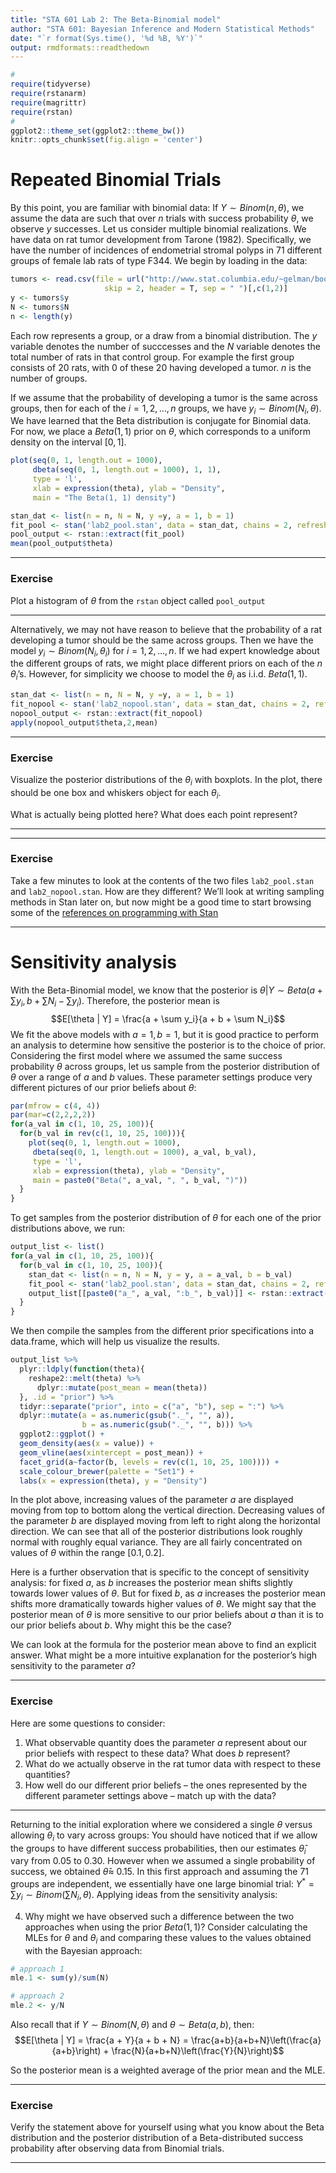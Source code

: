 ```yaml
---
title: "STA 601 Lab 2: The Beta-Binomial model"
author: "STA 601: Bayesian Inference and Modern Statistical Methods"
date: "`r format(Sys.time(), '%d %B, %Y')`"
output: rmdformats::readthedown
---
```


```r
#
require(tidyverse)
require(rstanarm)
require(magrittr)
require(rstan)
#
ggplot2::theme_set(ggplot2::theme_bw())
knitr::opts_chunk$set(fig.align = 'center')
```

# Repeated Binomial Trials

By this point, you are familiar with binomial data: If $Y \sim Binom(n,\theta)$, we assume the data are such that over $n$ trials with success probability $\theta$, we observe $y$ successes. Let us consider multiple binomial realizations. We have data on rat tumor development from Tarone (1982). Specifically, we have the number of incidences of endometrial stromal polyps in 71 different groups of female lab rats of type F344. We begin by loading in the data:

```r
tumors <- read.csv(file = url("http://www.stat.columbia.edu/~gelman/book/data/rats.asc"),
                     skip = 2, header = T, sep = " ")[,c(1,2)]
y <- tumors$y
N <- tumors$N
n <- length(y)
```

Each row represents a group, or a draw from a binomial distribution. The $y$ variable denotes the number of succcesses and the $N$ variable denotes the total number of rats in that control group. For example the first group consists of $20$ rats, with $0$ of these $20$ having developed a tumor. $n$ is the number of groups.

If we assume that the probability of developing a tumor is the same across groups, then for each of the $i = 1,2,\ldots, n$ groups, we have $y_i \sim Binom(N_i, \theta)$. We have learned that the Beta distribution is conjugate for Binomial data. For now, we place a $Beta(1,1)$ prior on $\theta$, which corresponds to a uniform density on the interval $[0,1]$.

```r
plot(seq(0, 1, length.out = 1000), 
     dbeta(seq(0, 1, length.out = 1000), 1, 1),
     type = 'l', 
     xlab = expression(theta), ylab = "Density",
     main = "The Beta(1, 1) density")
```

```r
stan_dat <- list(n = n, N = N, y =y, a = 1, b = 1)
fit_pool <- stan('lab2_pool.stan', data = stan_dat, chains = 2, refresh = 0)
pool_output <- rstan::extract(fit_pool)
mean(pool_output$theta)
```

***
### Exercise

Plot a histogram of $\theta$ from the `rstan` object called `pool_output`

***

Alternatively, we may not have reason to believe that the probability of a rat developing a tumor should be the same across groups. Then we have the model $y_i \sim Binom(N_i, \theta_i)$ for $i = 1,2,\ldots,n$. If we had expert knowledge about the different groups of rats, we might place different priors on each of the $n$ $\theta_i$'s. However, for simplicity we choose to model the $\theta_i$ as i.i.d. $Beta(1,1)$.

```r
stan_dat <- list(n = n, N = N, y =y, a = 1, b = 1)
fit_nopool <- stan('lab2_nopool.stan', data = stan_dat, chains = 2, refresh = 0)
nopool_output <- rstan::extract(fit_nopool)
apply(nopool_output$theta,2,mean)
```

***
### Exercise

Visualize the posterior distributions of the $\theta_i$ with boxplots. In the plot, there should be one box and whiskers object for each $\theta_i$. 

What is actually being plotted here? What does each point represent?

***

***
### Exercise

Take a few minutes to look at the contents of the two files `lab2_pool.stan` and `lab2_nopool.stan`. How are they different? We'll look at writing sampling methods in Stan later on, but now might be a good time to start browsing some of the [references on programming with Stan](https://mc-stan.org/users/documentation/)

***

# Sensitivity analysis

With the Beta-Binomial model, we know that the posterior is $\theta | Y \sim Beta(a + \sum y_i, b + \sum N_i- \sum y_i)$. Therefore, the posterior mean is $$E[\theta | Y] = \frac{a + \sum y_i}{a + b + \sum N_i}$$ We fit the above models with $a=1, b=1$, but it is good practice to perform an analysis to determine how sensitive the posterior is to the choice of prior. Considering the first model where we assumed the same success probability $\theta$ across groups, let us sample from the posterior distribution of $\theta$ over a range of $a$ and $b$ values. These parameter settings produce very different pictures of our prior beliefs about $\theta$:

```r
par(mfrow = c(4, 4))
par(mar=c(2,2,2,2))
for(a_val in c(1, 10, 25, 100)){
  for(b_val in rev(c(1, 10, 25, 100))){
    plot(seq(0, 1, length.out = 1000), 
     dbeta(seq(0, 1, length.out = 1000), a_val, b_val),
     type = 'l', 
     xlab = expression(theta), ylab = "Density",
     main = paste0("Beta(", a_val, ", ", b_val, ")"))
  }
}
```

To get samples from the posterior distribution of $\theta$ for each one of the prior distributions above, we run:

```r
output_list <- list()
for(a_val in c(1, 10, 25, 100)){
  for(b_val in c(1, 10, 25, 100)){
    stan_dat <- list(n = n, N = N, y = y, a = a_val, b = b_val)
    fit_pool <- stan('lab2_pool.stan', data = stan_dat, chains = 2, refresh = 0)
    output_list[[paste0("a_", a_val, ":b_", b_val)]] <- rstan::extract(fit_pool)[["theta"]]
  }
}
```

We then compile the samples from the different prior specifications into a data.frame, which will help us visualize the results.

```r
output_list %>%
  plyr::ldply(function(theta){
    reshape2::melt(theta) %>%
      dplyr::mutate(post_mean = mean(theta))
  }, .id = "prior") %>%
  tidyr::separate("prior", into = c("a", "b"), sep = ":") %>%
  dplyr::mutate(a = as.numeric(gsub("._", "", a)),
                b = as.numeric(gsub("._", "", b))) %>%
  ggplot2::ggplot() +
  geom_density(aes(x = value)) +
  geom_vline(aes(xintercept = post_mean)) +
  facet_grid(a~factor(b, levels = rev(c(1, 10, 25, 100)))) +
  scale_colour_brewer(palette = "Set1") +
  labs(x = expression(theta), y = "Density")
```

In the plot above, increasing values of the parameter $a$ are displayed moving from top to bottom along the vertical direction. Decreasing values of the parameter $b$ are displayed moving from left to right along the horizontal direction. We can see that all of the posterior distributions look roughly normal with roughly equal variance. They are all fairly concentrated on values of $\theta$ within the range $[0.1, 0.2]$. 

Here is a further observation that is specific to the concept of sensitivity analysis: for fixed $a$, as $b$ increases the posterior mean shifts slightly towards lower values of $\theta$. But for fixed $b$, as $a$ increases the posterior mean shifts more dramatically towards higher values of $\theta$. We might say that the posterior mean of $\theta$ is more sensitive to our prior beliefs about $a$ than it is to our prior beliefs about $b$. Why might this be the case?

We can look at the formula for the posterior mean above to find an explicit answer. What might be a more intuitive explanation for the posterior's high sensitivity to the parameter $a$? 

***
### Exercise 

Here are some questions to consider:

1. What observable quantity does the parameter $a$ represent about our prior beliefs with respect to these data? What does $b$ represent?
2. What do we actually observe in the rat tumor data with respect to these quantities?
3. How well do our different prior beliefs -- the ones represented by the different parameter settings above -- match up with the data?

***

Returning to the initial exploration where we considered a single $\theta$ versus allowing $\theta_i$ to vary across groups: You should have noticed that if we allow the groups to have different success probabilities, then our estimates $\hat{\theta}_i$ vary from 0.05 to 0.30. However when we assumed a single probability of success, we obtained $\hat{\theta}\approx$ 0.15. In this first approach and assuming the 71 groups are independent, we essentially have one large binomial trial: $Y^* = \sum y_i \sim Binom(\sum N_i, \theta)$. Applying ideas from the sensitivity analysis:

4. Why might we have observed such a difference between the two approaches when using the prior $Beta(1,1)$? Consider calculating the MLEs for $\theta$ and $\theta_i$ and comparing these values to the values obtained with the Bayesian approach:

```r
# approach 1
mle.1 <- sum(y)/sum(N)

# approach 2
mle.2 <- y/N
```

Also recall that if $Y \sim Binom(N, \theta)$ and $\theta \sim Beta(a,b)$, then:
$$E[\theta | Y] = \frac{a + Y}{a + b + N} = \frac{a+b}{a+b+N}\left(\frac{a}{a+b}\right) + \frac{N}{a+b+N}\left(\frac{Y}{N}\right)$$

So the posterior mean is a weighted average of the prior mean and the MLE.

***
### Exercise

Verify the statement above for yourself using what you know about the Beta distribution and the posterior distribution of a Beta-distributed success probability after observing data from Binomial trials.

***
